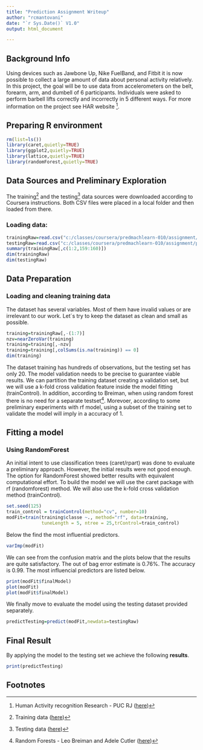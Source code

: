 ```yaml
---
title: "Prediction Assignment Writeup"
author: "rcmantovani" 
date: "`r Sys.Date()` V1.0" 
output: html_document

---
```

## Background Info
Using devices such as Jawbone Up, Nike FuelBand, and Fitbit it is now possible to collect a large amount of data about personal activity relatively. In this project, the goal will be to use data from accelerometers on the belt, forearm, arm, and dumbell of 6 participants. Individuals were asked to perform barbell lifts correctly and incorrectly in 5 different ways. For more information on the project see HAR website ^[Human Activity recognition Research - PUC RJ ([here](http://groupware.les.inf.puc-rio.br/har))].

## Preparing R environment
```r
rm(list=ls())
library(caret,quietly=TRUE)
library(ggplot2,quietly=TRUE)
library(lattice,quietly=TRUE)
library(randomForest,quietly=TRUE)
```

## Data Sources and Preliminary Exploration
The training^[Training data ([ here](https://d396qusza40orc.cloudfront.net/predmachlearn/pml-training.csv))] and the testing^[Testing data ([ here](https://d396qusza40orc.cloudfront.net/predmachlearn/pml-testing.csv))] data sources were downloaded according to Coursera instructions. Both CSV files were placed in a local folder and then loaded from there. 

### Loading data:
```r
trainingRaw=read.csv("c:/classes/coursera/predmachlearn-010/assignment/pml-training.csv")
testingRaw=read.csv("c:/classes/coursera/predmachlearn-010/assignment/pml-testing.csv") 
summary(trainingRaw[,c(1:2,159:160)])
dim(trainingRaw)
dim(testingRaw)
```

## Data Preparation

### Loading and cleaning training data 
The dataset has several variables. Most of them have invalid values or are irrelevant to our work. Let´s try to keep the dataset as clean and small as possible.  
```r
training=trainingRaw[,-(1:7)] 
nzv=nearZeroVar(training) 
training=training[,-nzv] 
training=training[,colSums(is.na(training)) == 0] 
dim(training)
```

The dataset training has hundreds of observations, but the testing set has only 20. The model validation needs to be precise to guarantee viable results. We can partition the training dataset creating a validation set, but we will use a k-fold cross validation feature inside the model fitting (trainControl). In addition, according to Breiman, when using random forest there is no need for a separate testset^[Random Forests - Leo Breiman and Adele Cutler ([here](https://www.stat.berkeley.edu/~breiman/RandomForests/cc_home.htm#ooberr))]. Morevoer, according to some preliminary experiments with rf model, using a subset of the training set to validate the model will imply in a accuracy of 1.   

## Fitting a model

### Using RandomForest 
An initial intent to use classification trees (caret/rpart) was done to evaluate a preliminary approach. However, the initial results were not good enough. The option for RandomForest showed better results with equivalent computational effort. 
To build the model we will use the caret package with rf (randomforest) method. We will also use the k-fold cross validation method (trainControl). 

```r
set.seed(125)
train_control = trainControl(method="cv", number=10)
modFit=train(training$classe ~., method="rf", data=training,
             tuneLength = 5, ntree = 25,trControl=train_control)
```
Below the find the most influential predictors.
```r
varImp(modFit)
```
We can see from the confusion matrix and the plots below that the results are quite satisfactory. The out of bag error estimate is 0.76%. The accuracy is 0.99. 
The most influencial predictors are listed below.
```r
print(modFit$finalModel)
plot(modFit)
plot(modFit$finalModel)
```

We finally move to evaluate the model using the testing dataset provided separately.  
```r
predictTesting=predict(modFit,newdata=testingRaw)
```
## Final Result
By applying the model to the testing set we achieve the following **results**.
```r
print(predictTesting)
```

## Footnotes 
